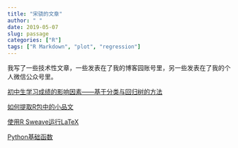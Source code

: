 ```yaml
---
title: "宋骁的文章"
author: " "
date: 2019-05-07
slug: passage
categories: ["R"]
tags: ["R Markdown", "plot", "regression"]
---
```


我写了一些技术性文章，一些发表在了我的博客园账号里，另一些发表在了我的个人微信公众号里。

[初中生学习成绩的影响因素——基于分类与回归树的方法](https://hsiaosong.netlify.com/edutree/)

[如何提取R包中的小品文](https://mp.weixin.qq.com/s/yyJ3l7RTImYTKDrIynwmPA)

[使用R Sweave运行LaTeX](https://mp.weixin.qq.com/s/1JU2ILRt9E7jYyUKilDX8A)

[Python基础函数](https://www.cnblogs.com/malcolmwallace/p/10806367.html)

